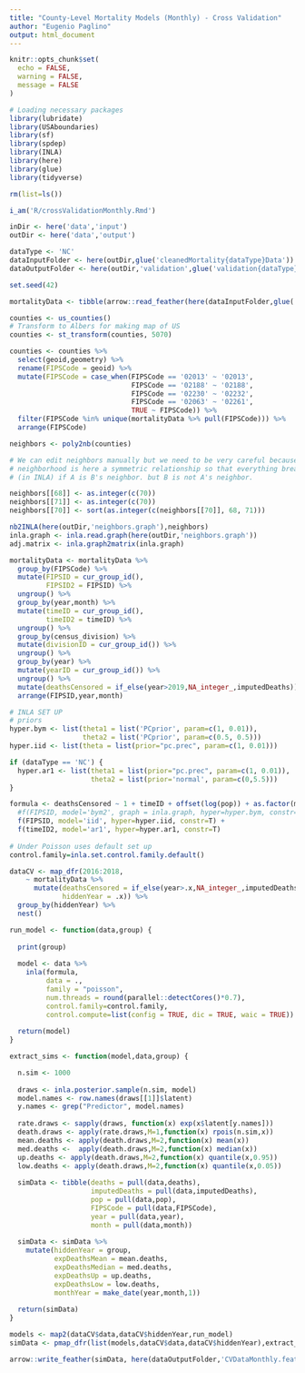 ```yaml
---
title: "County-Level Mortality Models (Monthly) - Cross Validation"
author: "Eugenio Paglino"
output: html_document
---
```


```r
knitr::opts_chunk$set(
  echo = FALSE,
  warning = FALSE,
  message = FALSE
)
```

```r
# Loading necessary packages
library(lubridate)
library(USAboundaries)
library(sf)
library(spdep)
library(INLA)
library(here)
library(glue)
library(tidyverse)
```

```r
rm(list=ls())

i_am('R/crossValidationMonthly.Rmd')

inDir <- here('data','input')
outDir <- here('data','output')

dataType <- 'NC'
dataInputFolder <- here(outDir,glue('cleanedMortality{dataType}Data'))
dataOutputFolder <- here(outDir,'validation',glue('validation{dataType}'))

set.seed(42)
```

```r
mortalityData <- tibble(arrow::read_feather(here(dataInputFolder,glue('{dataType}MonthlyData.feather'))))
```

```r
counties <- us_counties()
# Transform to Albers for making map of US
counties <- st_transform(counties, 5070)

counties <- counties %>%
  select(geoid,geometry) %>%
  rename(FIPSCode = geoid) %>%
  mutate(FIPSCode = case_when(FIPSCode == '02013' ~ '02013',
                              FIPSCode == '02188' ~ '02188',
                              FIPSCode == '02230' ~ '02232',
                              FIPSCode == '02063' ~ '02261',
                              TRUE ~ FIPSCode)) %>%
  filter(FIPSCode %in% unique(mortalityData %>% pull(FIPSCode))) %>%
  arrange(FIPSCode)
```

```r
neighbors <- poly2nb(counties)

# We can edit neighbors manually but we need to be very careful because
# neighborhood is here a symmetric relationship so that everything breaks
# (in INLA) if A is B's neighbor. but B is not A's neighbor.

neighbors[[68]] <- as.integer(c(70))
neighbors[[71]] <- as.integer(c(70))
neighbors[[70]] <- sort(as.integer(c(neighbors[[70]], 68, 71)))

nb2INLA(here(outDir,'neighbors.graph'),neighbors)
inla.graph <- inla.read.graph(here(outDir,'neighbors.graph'))
adj.matrix <- inla.graph2matrix(inla.graph)
```

```r
mortalityData <- mortalityData %>%
  group_by(FIPSCode) %>%
  mutate(FIPSID = cur_group_id(),
         FIPSID2 = FIPSID) %>%
  ungroup() %>%
  group_by(year,month) %>%
  mutate(timeID = cur_group_id(),
         timeID2 = timeID) %>%
  ungroup() %>%
  group_by(census_division) %>%
  mutate(divisionID = cur_group_id()) %>%
  ungroup() %>%
  group_by(year) %>%
  mutate(yearID = cur_group_id()) %>%
  ungroup() %>%
  mutate(deathsCensored = if_else(year>2019,NA_integer_,imputedDeaths)) %>%
  arrange(FIPSID,year,month)
```

```r
# INLA SET UP
# priors
hyper.bym <- list(theta1 = list('PCprior', param=c(1, 0.01)), 
                  theta2 = list('PCprior', param=c(0.5, 0.5)))
hyper.iid <- list(theta = list(prior="pc.prec", param=c(1, 0.01)))

if (dataType == 'NC') {
  hyper.ar1 <- list(theta1 = list(prior="pc.prec", param=c(1, 0.01)),
                    theta2 = list(prior='normal', param=c(0,5.5)))
}

formula <- deathsCensored ~ 1 + timeID + offset(log(pop)) + as.factor(month) +
  #f(FIPSID, model='bym2', graph = inla.graph, hyper=hyper.bym, constr=T, scale.model = T) + 
  f(FIPSID, model='iid', hyper=hyper.iid, constr=T) + 
  f(timeID2, model='ar1', hyper=hyper.ar1, constr=T)
                                
# Under Poisson uses default set up
control.family=inla.set.control.family.default()
```

```r
dataCV <- map_dfr(2016:2018,
    ~ mortalityData %>%
      mutate(deathsCensored = if_else(year>.x,NA_integer_,imputedDeaths),
             hiddenYear = .x)) %>%
  group_by(hiddenYear) %>%
  nest()
```

```r
run_model <- function(data,group) {
  
  print(group)
  
  model <- data %>%
    inla(formula,
         data = .,
         family = "poisson",
         num.threads = round(parallel::detectCores()*0.7),
         control.family=control.family,
         control.compute=list(config = TRUE, dic = TRUE, waic = TRUE))
  
  return(model)
}
```

```r
extract_sims <- function(model,data,group) {

  n.sim <- 1000
  
  draws <- inla.posterior.sample(n.sim, model)
  model.names <- row.names(draws[[1]]$latent)
  y.names <- grep("Predictor", model.names)
  
  rate.draws <- sapply(draws, function(x) exp(x$latent[y.names]))
  death.draws <- apply(rate.draws,M=1,function(x) rpois(n.sim,x))
  mean.deaths <- apply(death.draws,M=2,function(x) mean(x))
  med.deaths <-  apply(death.draws,M=2,function(x) median(x))
  up.deaths <- apply(death.draws,M=2,function(x) quantile(x,0.95))
  low.deaths <- apply(death.draws,M=2,function(x) quantile(x,0.05))
  
  simData <- tibble(deaths = pull(data,deaths),
                    imputedDeaths = pull(data,imputedDeaths),
                    pop = pull(data,pop),
                    FIPSCode = pull(data,FIPSCode),
                    year = pull(data,year),
                    month = pull(data,month))
  
  simData <- simData %>%
    mutate(hiddenYear = group,
           expDeathsMean = mean.deaths,
           expDeathsMedian = med.deaths,
           expDeathsUp = up.deaths,
           expDeathsLow = low.deaths,
           monthYear = make_date(year,month,1))
  
  return(simData)
}
```

```r
models <- map2(dataCV$data,dataCV$hiddenYear,run_model)
simData <- pmap_dfr(list(models,dataCV$data,dataCV$hiddenYear),extract_sims)
```

```r
arrow::write_feather(simData, here(dataOutputFolder,'CVDataMonthly.feather'))
```
